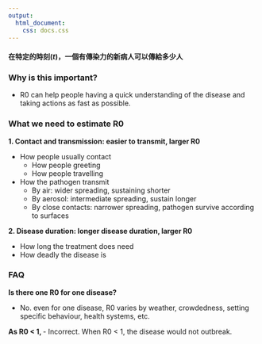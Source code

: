 ```yaml
---
output: 
  html_document:
    css: docs.css
---
```


#### 在特定的時刻($t$)，一個有傳染力的新病人可以傳給多少人  

### Why is this important?

- R0 can help people having a quick understanding of the disease and taking actions as fast as possible.

### What we need to estimate R0
**1. Contact and transmission: easier to transmit, larger R0**

- How people usually contact
  - How people greeting
  - How people travelling
- How the pathogen transmit
  - By air: wider spreading, sustaining shorter
  - By aerosol: intermediate spreading, sustain longer  
  - By close contacts: narrower spreading, pathogen survive according to surfaces
  
**2. Disease duration: longer disease duration, larger R0**

- How long the treatment does need
- How deadly the disease is

### FAQ
**Is there one R0 for one disease?**

- No. even for one disease, R0 varies by weather, crowdedness, setting specific behaviour, health systems, etc.


**As R0 < 1, **
- Incorrect. When R0 < 1, the disease would not outbreak. 


